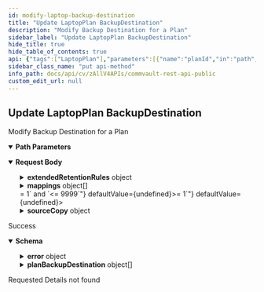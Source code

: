 ```yaml
---
id: modify-laptop-backup-destination
title: "Update LaptopPlan BackupDestination"
description: "Modify Backup Destination for a Plan"
sidebar_label: "Update LaptopPlan BackupDestination"
hide_title: true
hide_table_of_contents: true
api: {"tags":["LaptopPlan"],"parameters":[{"name":"planId","in":"path","description":"Id of the Plan to modify","required":true,"schema":{"type":"integer","format":"int32"}},{"name":"BackupDestinationId","in":"path","description":"Id of the backupDestination to be modified","required":true,"schema":{"type":"integer","format":"int32"}}],"requestBody":{"content":{"application/json":{"schema":{"properties":{"backupStartTime":{"description":"Specify the Backup start time in seconds. The time is provided in unix time format.","format":"int32","type":"integer"},"backupsToCopy":{"enum":["All_JOBS","ALL_FULLS","HOURLY_FULLS","DAILY_FULLS","WEEKLY_FULLS","MONTHLY_FULLS","QUARTERLY_FULLS","HALF_YEARLY_FULLS","YEARLY_FULLS","ADVANCED"],"format":"","type":"string"},"enableDataAging":{"description":"Tells if this copy has data aging enabled","type":"boolean"},"extendedRetentionRules":{"description":"If you want to update, specify the whole object. Extended retention rules should be bigger than retention period.","properties":{"firstExtendedRetentionRule":{"properties":{"isInfiniteRetention":{"type":"boolean"},"retentionPeriodDays":{"description":"Default value is 30 days. Infinite retention takes precedence over retentionPeriodDays.","format":"int32","type":"integer"},"type":{"enum":["All_JOBS","ALL_FULLS","HOURLY_FULLS","DAILY_FULLS","WEEKLY_FULLS","MONTHLY_FULLS","QUARTERLY_FULLS","HALF_YEARLY_FULLS","YEARLY_FULLS","ADVANCED"],"format":"","type":"string"}},"type":"object"},"secondExtendedRetentionRule":{"properties":{"isInfiniteRetention":{"type":"boolean"},"retentionPeriodDays":{"description":"Default value is 30 days. Infinite retention takes precedence over retentionPeriodDays.","format":"int32","type":"integer"},"type":{"enum":["All_JOBS","ALL_FULLS","HOURLY_FULLS","DAILY_FULLS","WEEKLY_FULLS","MONTHLY_FULLS","QUARTERLY_FULLS","HALF_YEARLY_FULLS","YEARLY_FULLS","ADVANCED"],"format":"","type":"string"}},"type":"object"},"thirdExtendedRetentionRule":{"properties":{"isInfiniteRetention":{"type":"boolean"},"retentionPeriodDays":{"description":"Default value is 30 days. Infinite retention takes precedence over retentionPeriodDays.","format":"int32","type":"integer"},"type":{"enum":["All_JOBS","ALL_FULLS","HOURLY_FULLS","DAILY_FULLS","WEEKLY_FULLS","MONTHLY_FULLS","QUARTERLY_FULLS","HALF_YEARLY_FULLS","YEARLY_FULLS","ADVANCED"],"format":"","type":"string"}},"type":"object"}},"title":"ExtendedRetentionRules","type":"object"},"mappings":{"items":{"properties":{"source":{"properties":{"id":{"format":"int32","type":"integer","x-terraform-omitempty":true,"x-terraform-set-key":true},"name":{"nullable":true,"type":"string"}},"type":"object"},"sourceVendor":{"properties":{"id":{"format":"int32","type":"integer","x-terraform-omitempty":true,"x-terraform-set-key":true},"name":{"nullable":true,"type":"string"}},"type":"object"},"target":{"properties":{"id":{"format":"int32","type":"integer","x-terraform-omitempty":true,"x-terraform-set-key":true},"name":{"nullable":true,"type":"string"}},"type":"object"},"targetVendor":{"properties":{"id":{"format":"int32","type":"integer","x-terraform-omitempty":true,"x-terraform-set-key":true},"name":{"nullable":true,"type":"string"}},"type":"object"},"vendor":{"description":"Snapshot vendors available for Snap Copy mappings","enum":["NETAPP","AMAZON"],"title":"","type":"string"}},"title":"","type":"object"},"type":"array"},"newName":{"description":"New name for backup destination","type":"string"},"overrideRetentionSettings":{"description":"Tells if this copy should use storage pool retention period days or the retention defined for this copy. Set as true to use retention defined on this copy.","type":"boolean"},"retentionPeriodDays":{"description":"Retention period in days. -1 can be specified for infinite retention.","format":"int32","maximum":9999,"minimum":1,"type":"integer"},"retentionRuleType":{"description":"Which type of retention rule should be used for the given backup destination","enum":["RETENTION_PERIOD","SNAP_RECOVERY_POINTS"],"title":"RententionRuleTypes","type":"string"},"snapRecoveryPoints":{"description":"Number of snap recovery points for snap copy for retention. Can be specified instead of retention period in Days for snap copy.","format":"int32","minimum":1,"type":"integer"},"sourceCopy":{"properties":{"id":{"format":"int32","type":"integer","x-terraform-omitempty":true,"x-terraform-set-key":true},"name":{"nullable":true,"type":"string"}},"type":"object"},"useExtendedRetentionRules":{"description":"Use extended retention rules. Must specify if updating extended retention rules.","type":"boolean"}},"title":"","type":"object"}}}},"responses":{"200":{"description":"Success","content":{"application/json":{"schema":{"properties":{"error":{"properties":{"errorCode":{"format":"int32","type":"integer"},"errorMessage":{"nullable":true,"type":"string"}},"type":"object"},"failedDestinations":{"description":"List of destinations for which the operation failed","items":{"type":"string"},"nullable":true,"type":"array"},"planBackupDestination":{"description":"List of destinations effected or created","items":{"properties":{"id":{"format":"int32","type":"integer","x-terraform-omitempty":true,"x-terraform-set-key":true},"name":{"nullable":true,"type":"string"}},"type":"object"},"nullable":true,"type":"array"}},"type":"object"}}}},"404":{"description":"Requested Details not found"}},"operationId":"ModifyLaptopBackupDestination","description":"Modify Backup Destination for a Plan","method":"put","path":"/V4/LaptopPlan/{planId}/BackupDestination/{BackupDestinationId}","servers":[{"url":"http://{hostname}/webconsole/api","variables":{"hostname":{"default":"localhost","description":"Webconsole"}}}],"securitySchemes":{"token":{"in":"header","name":"Authtoken","type":"apiKey"}},"jsonRequestBodyExample":{"backupStartTime":0,"backupsToCopy":"All_JOBS","enableDataAging":true,"extendedRetentionRules":{"firstExtendedRetentionRule":{"isInfiniteRetention":true,"retentionPeriodDays":0,"type":"All_JOBS"},"secondExtendedRetentionRule":{"isInfiniteRetention":true,"retentionPeriodDays":0,"type":"All_JOBS"},"thirdExtendedRetentionRule":{"isInfiniteRetention":true,"retentionPeriodDays":0,"type":"All_JOBS"}},"mappings":[{"source":{"id":0,"name":"string"},"sourceVendor":{"id":0,"name":"string"},"target":{"id":0,"name":"string"},"targetVendor":{"id":0,"name":"string"},"vendor":"NETAPP"}],"newName":"string","overrideRetentionSettings":true,"retentionPeriodDays":0,"retentionRuleType":"RETENTION_PERIOD","snapRecoveryPoints":0,"sourceCopy":{"id":0,"name":"string"},"useExtendedRetentionRules":true},"info":{"version":"1.0.0","contact":{},"description":"## Welcome\n\nWelcome to Commvault's Rest APIs. You can explore our APIs in [Postman](https://getpostman.com) using the predefined requests we created\n\nThe current version of this documentation is **Commvault Platform Release 2022E**.\n\nYou can access LTS documentation here:\n\n[Feature Release 11.20](https://documenter.getpostman.com/view/2046098/UVR7KoPJ)\n\n[Feature Release 11.24](https://documenter.getpostman.com/view/2046098/UVR7KoPL)\n\nFor more V2 and Latest APIs, please visit your API Explorer page.  \n[*More Details*](http://documentation.commvault.com/commvault/v11/article?p=107350_1.htm)\n\n## Setup\n\nTo get started, [create an environment in Postman](https://www.getpostman.com/docs/environments), select that environment, and set your environment variables by entering necessary values in the `0 - Setup/Environment Setup` pre-request script ([documentation on pre-request scripts](http://www.getpostman.com/docs/pre_request_scripts)). Also, Some of our calls might have dependencies. `GET`/`PUT`/`DELETE` may only work after an item is created with a `POST`.\n\nThe same set of APIs can be used for both XML and JSON. If you want to get equivalent JSON for the XML, use our [API](https://api.commvault.com/#fe2fa795-dd7c-4416-857d-75704b52be8c) for conversion.\n\n**Note:** Swagger Documentation for V2/Latest APIs are present in the following URL:  \n`{ServerURL}/sandbox/apiexplorer`\n\n[*More Details*](http://documentation.commvault.com/commvault/v11/article?p=45551.htm)","title":"Commvault Rest API - Public"},"postman":{"name":"Update LaptopPlan BackupDestination","description":{"content":"Modify Backup Destination for a Plan","type":"text/plain"},"url":{"path":["V4","LaptopPlan",":planId","BackupDestination",":BackupDestinationId"],"host":["{{baseUrl}}"],"query":[],"variable":[{"disabled":false,"description":{"content":"(Required) Id of the Plan to modify","type":"text/plain"},"type":"any","value":"","key":"planId"},{"disabled":false,"description":{"content":"(Required) Id of the backupDestination to be modified","type":"text/plain"},"type":"any","value":"","key":"BackupDestinationId"}]},"header":[{"key":"Content-Type","value":"application/json"},{"key":"Accept","value":"application/json"}],"method":"PUT","body":{"mode":"raw","raw":"\"\"","options":{"raw":{"language":"json"}}}}}
sidebar_class_name: "put api-method"
info_path: docs/api/cv/zAllV4APIs/commvault-rest-api-public
custom_edit_url: null
---
```



## Update LaptopPlan BackupDestination



Modify Backup Destination for a Plan

<details style={{"marginBottom":"1rem"}} data-collapsed={false} open={true}><summary style={{}}><strong>Path Parameters</strong></summary><div><ul><ParamsItem className={"paramsItem"} param={{"name":"planId","in":"path","description":"Id of the Plan to modify","required":true,"schema":{"type":"integer","format":"int32"}}}></ParamsItem><ParamsItem className={"paramsItem"} param={{"name":"BackupDestinationId","in":"path","description":"Id of the backupDestination to be modified","required":true,"schema":{"type":"integer","format":"int32"}}}></ParamsItem></ul></div></details><MimeTabs><TabItem label={"application/json"} value={"application/json-schema"}><details style={{}} data-collapsed={false} open={true}><summary style={{"textAlign":"left"}}><strong>Request Body</strong></summary><div style={{"textAlign":"left","marginLeft":"1rem"}}></div><ul style={{"marginLeft":"1rem"}}><SchemaItem collapsible={false} name={"backupStartTime"} required={false} deprecated={undefined} schemaDescription={"Specify the Backup start time in seconds. The time is provided in unix time format."} schemaName={"int32"} qualifierMessage={undefined} defaultValue={undefined}></SchemaItem><SchemaItem collapsible={false} name={"backupsToCopy"} required={false} deprecated={undefined} schemaDescription={undefined} schemaName={"string"} qualifierMessage={"**Possible values:** [`All_JOBS`, `ALL_FULLS`, `HOURLY_FULLS`, `DAILY_FULLS`, `WEEKLY_FULLS`, `MONTHLY_FULLS`, `QUARTERLY_FULLS`, `HALF_YEARLY_FULLS`, `YEARLY_FULLS`, `ADVANCED`]"} defaultValue={undefined}></SchemaItem><SchemaItem collapsible={false} name={"enableDataAging"} required={false} deprecated={undefined} schemaDescription={"Tells if this copy has data aging enabled"} schemaName={"boolean"} qualifierMessage={undefined} defaultValue={undefined}></SchemaItem><SchemaItem collapsible={true} className={"schemaItem"}><details style={{}}><summary style={{}}><strong>extendedRetentionRules</strong><span style={{"opacity":"0.6"}}> object</span></summary><div style={{"marginLeft":"1rem"}}><div style={{"marginTop":".5rem","marginBottom":".5rem"}}>

If you want to update, specify the whole object. Extended retention rules should be bigger than retention period.

</div><SchemaItem collapsible={true} className={"schemaItem"}><details style={{}}><summary style={{}}><strong>firstExtendedRetentionRule</strong><span style={{"opacity":"0.6"}}> object</span></summary><div style={{"marginLeft":"1rem"}}><SchemaItem collapsible={false} name={"isInfiniteRetention"} required={false} deprecated={undefined} schemaDescription={undefined} schemaName={"boolean"} qualifierMessage={undefined} defaultValue={undefined}></SchemaItem><SchemaItem collapsible={false} name={"retentionPeriodDays"} required={false} deprecated={undefined} schemaDescription={"Default value is 30 days. Infinite retention takes precedence over retentionPeriodDays."} schemaName={"int32"} qualifierMessage={undefined} defaultValue={undefined}></SchemaItem><SchemaItem collapsible={false} name={"type"} required={false} deprecated={undefined} schemaDescription={undefined} schemaName={"string"} qualifierMessage={"**Possible values:** [`All_JOBS`, `ALL_FULLS`, `HOURLY_FULLS`, `DAILY_FULLS`, `WEEKLY_FULLS`, `MONTHLY_FULLS`, `QUARTERLY_FULLS`, `HALF_YEARLY_FULLS`, `YEARLY_FULLS`, `ADVANCED`]"} defaultValue={undefined}></SchemaItem></div></details></SchemaItem><SchemaItem collapsible={true} className={"schemaItem"}><details style={{}}><summary style={{}}><strong>secondExtendedRetentionRule</strong><span style={{"opacity":"0.6"}}> object</span></summary><div style={{"marginLeft":"1rem"}}><SchemaItem collapsible={false} name={"isInfiniteRetention"} required={false} deprecated={undefined} schemaDescription={undefined} schemaName={"boolean"} qualifierMessage={undefined} defaultValue={undefined}></SchemaItem><SchemaItem collapsible={false} name={"retentionPeriodDays"} required={false} deprecated={undefined} schemaDescription={"Default value is 30 days. Infinite retention takes precedence over retentionPeriodDays."} schemaName={"int32"} qualifierMessage={undefined} defaultValue={undefined}></SchemaItem><SchemaItem collapsible={false} name={"type"} required={false} deprecated={undefined} schemaDescription={undefined} schemaName={"string"} qualifierMessage={"**Possible values:** [`All_JOBS`, `ALL_FULLS`, `HOURLY_FULLS`, `DAILY_FULLS`, `WEEKLY_FULLS`, `MONTHLY_FULLS`, `QUARTERLY_FULLS`, `HALF_YEARLY_FULLS`, `YEARLY_FULLS`, `ADVANCED`]"} defaultValue={undefined}></SchemaItem></div></details></SchemaItem><SchemaItem collapsible={true} className={"schemaItem"}><details style={{}}><summary style={{}}><strong>thirdExtendedRetentionRule</strong><span style={{"opacity":"0.6"}}> object</span></summary><div style={{"marginLeft":"1rem"}}><SchemaItem collapsible={false} name={"isInfiniteRetention"} required={false} deprecated={undefined} schemaDescription={undefined} schemaName={"boolean"} qualifierMessage={undefined} defaultValue={undefined}></SchemaItem><SchemaItem collapsible={false} name={"retentionPeriodDays"} required={false} deprecated={undefined} schemaDescription={"Default value is 30 days. Infinite retention takes precedence over retentionPeriodDays."} schemaName={"int32"} qualifierMessage={undefined} defaultValue={undefined}></SchemaItem><SchemaItem collapsible={false} name={"type"} required={false} deprecated={undefined} schemaDescription={undefined} schemaName={"string"} qualifierMessage={"**Possible values:** [`All_JOBS`, `ALL_FULLS`, `HOURLY_FULLS`, `DAILY_FULLS`, `WEEKLY_FULLS`, `MONTHLY_FULLS`, `QUARTERLY_FULLS`, `HALF_YEARLY_FULLS`, `YEARLY_FULLS`, `ADVANCED`]"} defaultValue={undefined}></SchemaItem></div></details></SchemaItem></div></details></SchemaItem><SchemaItem collapsible={true} className={"schemaItem"}><details style={{}}><summary style={{}}><strong>mappings</strong><span style={{"opacity":"0.6"}}> object[]</span></summary><div style={{"marginLeft":"1rem"}}><SchemaItem collapsible={true} className={"schemaItem"}><details style={{}}><summary style={{}}><strong>source</strong><span style={{"opacity":"0.6"}}> object</span></summary><div style={{"marginLeft":"1rem"}}><SchemaItem collapsible={false} name={"id"} required={false} deprecated={undefined} schemaDescription={undefined} schemaName={"int32"} qualifierMessage={undefined} defaultValue={undefined}></SchemaItem><SchemaItem collapsible={false} name={"name"} required={false} deprecated={undefined} schemaDescription={undefined} schemaName={"string"} qualifierMessage={undefined} defaultValue={undefined}></SchemaItem></div></details></SchemaItem><SchemaItem collapsible={true} className={"schemaItem"}><details style={{}}><summary style={{}}><strong>sourceVendor</strong><span style={{"opacity":"0.6"}}> object</span></summary><div style={{"marginLeft":"1rem"}}><SchemaItem collapsible={false} name={"id"} required={false} deprecated={undefined} schemaDescription={undefined} schemaName={"int32"} qualifierMessage={undefined} defaultValue={undefined}></SchemaItem><SchemaItem collapsible={false} name={"name"} required={false} deprecated={undefined} schemaDescription={undefined} schemaName={"string"} qualifierMessage={undefined} defaultValue={undefined}></SchemaItem></div></details></SchemaItem><SchemaItem collapsible={true} className={"schemaItem"}><details style={{}}><summary style={{}}><strong>target</strong><span style={{"opacity":"0.6"}}> object</span></summary><div style={{"marginLeft":"1rem"}}><SchemaItem collapsible={false} name={"id"} required={false} deprecated={undefined} schemaDescription={undefined} schemaName={"int32"} qualifierMessage={undefined} defaultValue={undefined}></SchemaItem><SchemaItem collapsible={false} name={"name"} required={false} deprecated={undefined} schemaDescription={undefined} schemaName={"string"} qualifierMessage={undefined} defaultValue={undefined}></SchemaItem></div></details></SchemaItem><SchemaItem collapsible={true} className={"schemaItem"}><details style={{}}><summary style={{}}><strong>targetVendor</strong><span style={{"opacity":"0.6"}}> object</span></summary><div style={{"marginLeft":"1rem"}}><SchemaItem collapsible={false} name={"id"} required={false} deprecated={undefined} schemaDescription={undefined} schemaName={"int32"} qualifierMessage={undefined} defaultValue={undefined}></SchemaItem><SchemaItem collapsible={false} name={"name"} required={false} deprecated={undefined} schemaDescription={undefined} schemaName={"string"} qualifierMessage={undefined} defaultValue={undefined}></SchemaItem></div></details></SchemaItem><SchemaItem collapsible={false} name={"vendor"} required={false} deprecated={undefined} schemaDescription={"Snapshot vendors available for Snap Copy mappings"} schemaName={""} qualifierMessage={"**Possible values:** [`NETAPP`, `AMAZON`]"} defaultValue={undefined}></SchemaItem></div></details></SchemaItem><SchemaItem collapsible={false} name={"newName"} required={false} deprecated={undefined} schemaDescription={"New name for backup destination"} schemaName={"string"} qualifierMessage={undefined} defaultValue={undefined}></SchemaItem><SchemaItem collapsible={false} name={"overrideRetentionSettings"} required={false} deprecated={undefined} schemaDescription={"Tells if this copy should use storage pool retention period days or the retention defined for this copy. Set as true to use retention defined on this copy."} schemaName={"boolean"} qualifierMessage={undefined} defaultValue={undefined}></SchemaItem><SchemaItem collapsible={false} name={"retentionPeriodDays"} required={false} deprecated={undefined} schemaDescription={"Retention period in days. -1 can be specified for infinite retention."} schemaName={"int32"} qualifierMessage={"**Possible values:** `>= 1` and `<= 9999`"} defaultValue={undefined}></SchemaItem><SchemaItem collapsible={false} name={"retentionRuleType"} required={false} deprecated={undefined} schemaDescription={"Which type of retention rule should be used for the given backup destination"} schemaName={"RententionRuleTypes"} qualifierMessage={"**Possible values:** [`RETENTION_PERIOD`, `SNAP_RECOVERY_POINTS`]"} defaultValue={undefined}></SchemaItem><SchemaItem collapsible={false} name={"snapRecoveryPoints"} required={false} deprecated={undefined} schemaDescription={"Number of snap recovery points for snap copy for retention. Can be specified instead of retention period in Days for snap copy."} schemaName={"int32"} qualifierMessage={"**Possible values:** `>= 1`"} defaultValue={undefined}></SchemaItem><SchemaItem collapsible={true} className={"schemaItem"}><details style={{}}><summary style={{}}><strong>sourceCopy</strong><span style={{"opacity":"0.6"}}> object</span></summary><div style={{"marginLeft":"1rem"}}><SchemaItem collapsible={false} name={"id"} required={false} deprecated={undefined} schemaDescription={undefined} schemaName={"int32"} qualifierMessage={undefined} defaultValue={undefined}></SchemaItem><SchemaItem collapsible={false} name={"name"} required={false} deprecated={undefined} schemaDescription={undefined} schemaName={"string"} qualifierMessage={undefined} defaultValue={undefined}></SchemaItem></div></details></SchemaItem><SchemaItem collapsible={false} name={"useExtendedRetentionRules"} required={false} deprecated={undefined} schemaDescription={"Use extended retention rules. Must specify if updating extended retention rules."} schemaName={"boolean"} qualifierMessage={undefined} defaultValue={undefined}></SchemaItem></ul></details></TabItem></MimeTabs><div><ApiTabs><TabItem label={"200"} value={"200"}><div>

Success

</div><div><MimeTabs schemaType={"response"}><TabItem label={"application/json"} value={"application/json"}><SchemaTabs><TabItem label={"Schema"} value={"Schema"}><details style={{}} data-collapsed={false} open={true}><summary style={{"textAlign":"left"}}><strong>Schema</strong></summary><div style={{"textAlign":"left","marginLeft":"1rem"}}></div><ul style={{"marginLeft":"1rem"}}><SchemaItem collapsible={true} className={"schemaItem"}><details style={{}}><summary style={{}}><strong>error</strong><span style={{"opacity":"0.6"}}> object</span></summary><div style={{"marginLeft":"1rem"}}><SchemaItem collapsible={false} name={"errorCode"} required={false} deprecated={undefined} schemaDescription={undefined} schemaName={"int32"} qualifierMessage={undefined} defaultValue={undefined}></SchemaItem><SchemaItem collapsible={false} name={"errorMessage"} required={false} deprecated={undefined} schemaDescription={undefined} schemaName={"string"} qualifierMessage={undefined} defaultValue={undefined}></SchemaItem></div></details></SchemaItem><SchemaItem collapsible={false} name={"failedDestinations"} required={false} deprecated={undefined} schemaDescription={"List of destinations for which the operation failed"} schemaName={"string[]"} qualifierMessage={undefined} defaultValue={undefined}></SchemaItem><SchemaItem collapsible={true} className={"schemaItem"}><details style={{}}><summary style={{}}><strong>planBackupDestination</strong><span style={{"opacity":"0.6"}}> object[]</span></summary><div style={{"marginLeft":"1rem"}}><div style={{"marginTop":".5rem","marginBottom":".5rem"}}>

List of destinations effected or created

</div><SchemaItem collapsible={false} name={"id"} required={false} deprecated={undefined} schemaDescription={undefined} schemaName={"int32"} qualifierMessage={undefined} defaultValue={undefined}></SchemaItem><SchemaItem collapsible={false} name={"name"} required={false} deprecated={undefined} schemaDescription={undefined} schemaName={"string"} qualifierMessage={undefined} defaultValue={undefined}></SchemaItem></div></details></SchemaItem></ul></details></TabItem><TabItem label={"Example (from schema)"} value={"Example (from schema)"}><ResponseSamples responseExample={"{\n  \"error\": {\n    \"errorCode\": 0,\n    \"errorMessage\": \"string\"\n  },\n  \"failedDestinations\": [\n    \"string\"\n  ],\n  \"planBackupDestination\": [\n    {\n      \"id\": 0,\n      \"name\": \"string\"\n    }\n  ]\n}"} language={"json"}></ResponseSamples></TabItem></SchemaTabs></TabItem></MimeTabs></div></TabItem><TabItem label={"404"} value={"404"}><div>

Requested Details not found

</div><div></div></TabItem></ApiTabs></div>
      